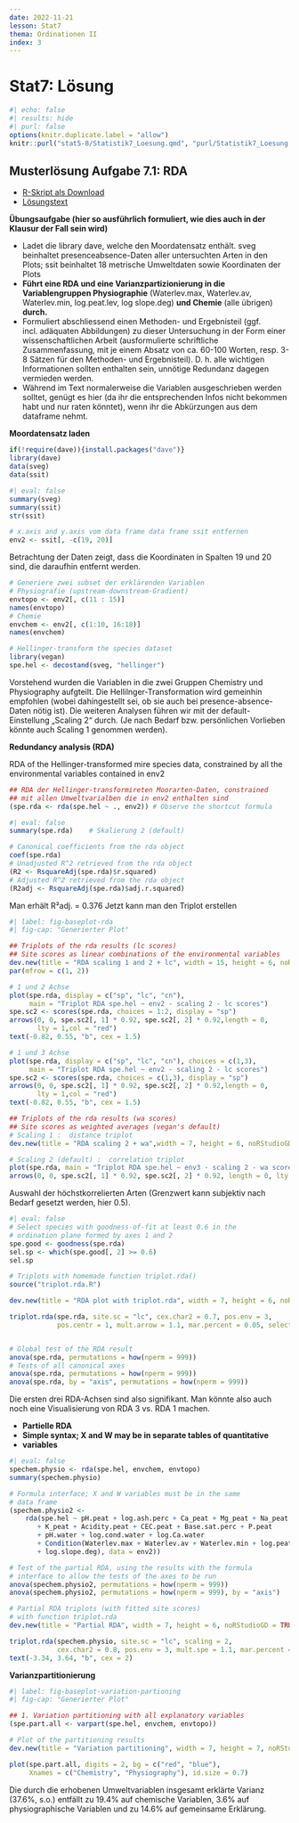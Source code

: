 ```yaml
---
date: 2022-11-21
lesson: Stat7
thema: Ordinationen II
index: 3
---
```


# Stat7: Lösung

```r
#| echo: false
#| results: hide
#| purl: false
options(knitr.duplicate.label = "allow")
knitr::purl("stat5-8/Statistik7_Loesung.qmd", "purl/Statistik7_Loesung.R", documentation = 0)
```

## Musterlösung Aufgabe 7.1: RDA

- [R-Skript als Download](../purl/Statistik7_Loesung.R)
- [Lösungstext](Statistik_Loesungstext_7.1.pdf)

**Übungsaufgabe (hier so ausführlich formuliert, wie dies auch in der Klausur der Fall sein wird)**

- Ladet die library dave, welche den Moordatensatz enthält. sveg beinhaltet presenceabsence-Daten  aller untersuchten Arten in den Plots; ssit beinhaltet 18 metrische Umweltdaten sowie Koordinaten der Plots
- **Führt eine RDA und eine Varianzpartizionierung in die Variablengruppen Physiographie**  (Waterlev.max, Waterlev.av, Waterlev.min, log.peat.lev, log
  slope.deg) **und Chemie** (alle übrigen) **durch.**
- Formuliert abschliessend einen Methoden- und Ergebnisteil (ggf. incl. adäquaten Abbildungen) zu dieser Untersuchung in der Form einer wissenschaftlichen Arbeit (ausformulierte schriftliche Zusammenfassung, mit je einem Absatz von ca. 60-100 Worten, resp. 3-8 Sätzen für den Methoden- und Ergebnisteil). D. h. alle wichtigen Informationen sollten enthalten sein, unnötige Redundanz dagegen vermieden werden.
- Während im Text normalerweise die Variablen ausgeschrieben werden solltet, genügt es hier (da ihr die entsprechenden Infos nicht bekommen habt und nur raten könntet), wenn ihr die Abkürzungen aus dem dataframe nehmt.

__Moordatensatz laden__ 
```r
if(!require(dave)){install.packages("dave")}
library(dave)
data(sveg)
data(ssit)
```
```r
#| eval: false
summary(sveg)
summary(ssit)
str(ssit)
```
```r
# x.axis and y.axis vom data frame data frame ssit entfernen
env2 <- ssit[, -c(19, 20)]
```
Betrachtung der Daten zeigt, dass die Koordinaten in Spalten 19 und 20 sind, die daraufhin entfernt werden.

```r
# Generiere zwei subset der erklärenden Variablen
# Physiografie (upstream-downstream-Gradient)
envtopo <- env2[, c(11 : 15)]
names(envtopo)
# Chemie
envchem <- env2[, c(1:10, 16:18)]
names(envchem)

# Hellinger-transform the species dataset
library(vegan)
spe.hel <- decostand(sveg, "hellinger")
```

Vorstehend wurden die Variablen in die zwei Gruppen Chemistry und Physiography aufgteilt. Die Hellilnger-Transformation wird gemeinhin empfohlen (wobei dahingestellt sei, ob sie auch bei presence-absence-Daten nötig ist).
Die weiteren Analysen führen wir mit der default-Einstellung „Scaling 2“ durch. (Je nach Bedarf bzw. persönlichen Vorlieben könnte auch Scaling 1 genommen werden).


__Redundancy analysis (RDA)__

RDA of the Hellinger-transformed mire species data, constrained by all the environmental variables contained in env2

```r
## RDA der Hellinger-transformireten Moorarten-Daten, constrained
## mit allen Umweltvarialben die in env2 enthalten sind
(spe.rda <- rda(spe.hel ~ ., env2)) # Observe the shortcut formula
```
```r
#| eval: false
summary(spe.rda)	# Skalierung 2 (default)
```
```r
# Canonical coefficients from the rda object
coef(spe.rda)
# Unadjusted R^2 retrieved from the rda object
(R2 <- RsquareAdj(spe.rda)$r.squared)
# Adjusted R^2 retrieved from the rda object
(R2adj <- RsquareAdj(spe.rda)$adj.r.squared)
```

Man erhält R²adj. = 0.376
Jetzt kann man den Triplot erstellen

```r
#| label: fig-baseplot-rda
#| fig-cap: "Generierter Plot"

## Triplots of the rda results (lc scores)
## Site scores as linear combinations of the environmental variables
dev.new(title = "RDA scaling 1 and 2 + lc", width = 15, height = 6, noRStudioGD = TRUE)
par(mfrow = c(1, 2))

# 1 und 2 Achse
plot(spe.rda, display = c("sp", "lc", "cn"), 
     main = "Triplot RDA spe.hel ~ env2 - scaling 2 - lc scores")
spe.sc2 <- scores(spe.rda, choices = 1:2, display = "sp")
arrows(0, 0, spe.sc2[, 1] * 0.92, spe.sc2[, 2] * 0.92,length = 0,
       lty = 1,col = "red")
text(-0.82, 0.55, "b", cex = 1.5)

# 1 und 3 Achse
plot(spe.rda, display = c("sp", "lc", "cn"), choices = c(1,3),
     main = "Triplot RDA spe.hel ~ env2 - scaling 2 - lc scores")
spe.sc2 <- scores(spe.rda, choices = c(1,3), display = "sp")
arrows(0, 0, spe.sc2[, 1] * 0.92, spe.sc2[, 2] * 0.92,length = 0,
       lty = 1,col = "red")
text(-0.82, 0.55, "b", cex = 1.5)

## Triplots of the rda results (wa scores)
## Site scores as weighted averages (vegan's default)
# Scaling 1 :  distance triplot
dev.new(title = "RDA scaling 2 + wa",width = 7, height = 6, noRStudioGD = TRUE)

# Scaling 2 (default) :  correlation triplot
plot(spe.rda, main = "Triplot RDA spe.hel ~ env3 - scaling 2 - wa scores")
arrows(0, 0, spe.sc2[, 1] * 0.92, spe.sc2[, 2] * 0.92, length = 0, lty = 1, col = "red")
```

Auswahl der höchstkorrelierten Arten (Grenzwert kann subjektiv nach Bedarf gesetzt werden, hier 0.5).

```r
#| eval: false
# Select species with goodness-of-fit at least 0.6 in the 
# ordination plane formed by axes 1 and 2
spe.good <- goodness(spe.rda)
sel.sp <- which(spe.good[, 2] >= 0.6)
sel.sp

# Triplots with homemade function triplot.rda()
source("triplot.rda.R")

dev.new(title = "RDA plot with triplot.rda", width = 7, height = 6, noRStudioGD = TRUE)

triplot.rda(spe.rda, site.sc = "lc", cex.char2 = 0.7, pos.env = 3, 
            pos.centr = 1, mult.arrow = 1.1, mar.percent = 0.05, select.spe = sel.sp)


# Global test of the RDA result
anova(spe.rda, permutations = how(nperm = 999))
# Tests of all canonical axes
anova(spe.rda, permutations = how(nperm = 999))
anova(spe.rda, by = "axis", permutations = how(nperm = 999))
```

Die ersten drei RDA-Achsen sind also signifikant. Man könnte also auch noch eine
Visualisierung von RDA 3 vs. RDA 1 machen.

- **Partielle RDA**
- **Simple syntax; X and W may be in separate tables of quantitative** 
- **variables**

```r
#| eval: false
spechem.physio <- rda(spe.hel, envchem, envtopo)
summary(spechem.physio)

# Formula interface; X and W variables must be in the same 
# data frame
(spechem.physio2 <- 
    rda(spe.hel ~ pH.peat + log.ash.perc + Ca_peat + Mg_peat + Na_peat
       + K_peat + Acidity.peat + CEC.peat + Base.sat.perc + P.peat
       + pH.water + log.cond.water + log.Ca.water
       + Condition(Waterlev.max + Waterlev.av + Waterlev.min + log.peat.lev
       + log.slope.deg), data = env2))

# Test of the partial RDA, using the results with the formula 
# interface to allow the tests of the axes to be run
anova(spechem.physio2, permutations = how(nperm = 999))
anova(spechem.physio2, permutations = how(nperm = 999), by = "axis")

# Partial RDA triplots (with fitted site scores) 
# with function triplot.rda
dev.new(title = "Partial RDA", width = 7, height = 6, noRStudioGD = TRUE)

triplot.rda(spechem.physio, site.sc = "lc", scaling = 2, 
            cex.char2 = 0.8, pos.env = 3, mult.spe = 1.1, mar.percent = 0.04)
text(-3.34, 3.64, "b", cex = 2)
```

__Varianzpartitionierung__

```r
#| label: fig-baseplot-variation-partioning
#| fig-cap: "Generierter Plot"

## 1. Variation partitioning with all explanatory variables
(spe.part.all <- varpart(spe.hel, envchem, envtopo))

# Plot of the partitioning results
dev.new(title = "Variation partitioning", width = 7, height = 7, noRStudioGD = TRUE)

plot(spe.part.all, digits = 2, bg = c("red", "blue"),
     Xnames = c("Chemistry", "Physiography"), id.size = 0.7)
```
Die durch die erhobenen Umweltvariablen insgesamt erklärte Varianz (37.6%, s.o.) entfällt zu 19.4% auf chemische Variablen, 3.6% auf physiographische Variablen und zu 14.6% auf gemeinsame Erklärung.
